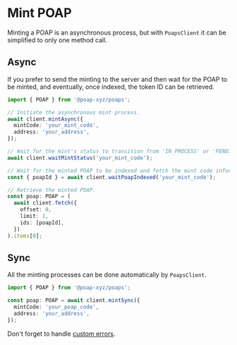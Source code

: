 # Mint POAP

Minting a POAP is an asynchronous process, but with `PoapsClient` it can be simplified
to only one method call.

## Async

If you prefer to send the minting to the server and then wait for the POAP to be
minted, and eventually, once indexed, the token ID can be retrieved.

```typescript
import { POAP } from '@poap-xyz/poaps';

// Initiate the asynchronous mint process.
await client.mintAsync({
  mintCode: 'your_mint_code',
  address: 'your_address',
});

// Wait for the mint's status to transition from 'IN_PROCESS' or 'PENDING' states.
await client.waitMintStatus('your_mint_code');

// Wait for the minted POAP to be indexed and fetch the mint code information related to the Mint Code.
const { poapId } = await client.waitPoapIndexed('your_mint_code');

// Retrieve the minted POAP.
const poap: POAP = (
  await client.fetch({
    offset: 0,
    limit: 1,
    ids: [poapId],
  })
).items[0];
```

## Sync

All the minting processes can be done automatically by `PoapsClient`.

```typescript
import { POAP } from '@poap-xyz/poaps';

const poap: POAP = await client.mintSync({
  mintCode: 'your_poap_code',
  address: 'your_address',
});
```

Don't forget to handle [custom errors](/packages/poaps/Errors).
